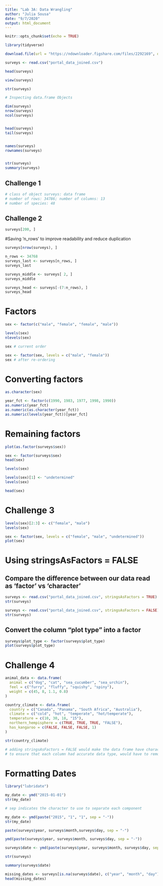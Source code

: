 ```yaml
---
title: "Lab 3A: Data Wrangling"
author: "Julia Sousa"
date: "9/7/2020"
output: html_document
---
```


```r
knitr::opts_chunk$set(echo = TRUE)
```

```r
library(tidyverse)
```


```r

download.file(url = "https://ndownloader.figshare.com/files/2292169", destfile = "portal_data_joined.csv")

```


```r

surveys <- read.csv("portal_data_joined.csv")

```


```r
head(surveys)
```

```r
view(surveys)
```

```r

str(surveys)

```


```r
# Inspecting data.frame Objects

dim(surveys)
nrow(surveys)
ncol(surveys)


head(surveys)
tail(surveys)


names(surveys)
rownames(surveys)


str(surveys)
summary(surveys)
```



## Challenge 1

```r

# class of object surveys: data frame
# number of rows: 34786; number of columns: 13
# number of species: 48

```



## Challenge 2

```r

surveys[200, ]

```


#Saving 'n_rows' to improve readability and reduce duplication

```r

surveys[nrow(surveys), ]


```


```r
n_rows <- 34768
surveys_last <- surveys[n_rows, ]
surveys_last


```


```r

surveys_middle <- surveys[ 2, ]
surveys_middle

```


```r
surveys_head <- surveys[-(7:n_rows), ]
surveys_head

```



# Factors

```r

sex <- factor(c("male", "female", "female", "male"))

levels(sex)
nlevels(sex)

```

```r
sex # current order

```


```r
sex <- factor(sex, levels = c("male", "female"))
sex # after re-ordering
```


# Converting factors

```r
as.character(sex)
```

```r
year_fct <- factor(c(1990, 1983, 1977, 1998, 1990))
as.numeric(year_fct)
as.numeric(as.character(year_fct))
as.numeric(levels(year_fct))[year_fct]
```

# Remaining factors

```r
plot(as.factor(surveys$sex))
```


```r
sex <- factor(surveys$sex)
head(sex)
```

```r
levels(sex)
```

```r
levels(sex)[1] <- "undetermined"
levels(sex)
```

```r
head(sex)
```


# Challenge 3

```r
levels(sex)[2:3] <- c("female", "male")
levels(sex)
```
```r
sex <- factor(sex, levels = c("female", "male", "undetermined"))
plot(sex)
```


# Using stringsAsFactors = FALSE

## Compare the difference between our data read as 'factor' vs 'character'

```r
surveys <- read.csv("portal_data_joined.csv", stringsAsFactors = TRUE)
str(surveys)
```


```r
surveys <- read.csv("portal_data_joined.csv", stringsAsFactors = FALSE)
str(surveys)
```

## Convert the column "plot type" into a factor

```r
surveys$plot_type <- factor(surveys$plot_type)
plot(surveys$plot_type)
```


# Challenge 4

```r

animal_data <- data.frame(
  animal = c("dog", "cat", "sea_cucumber", "sea_urchin"),
  feel = c("furry", "fluffy", "squishy", "spiny"),
  weight = c(45, 8, 1.1, 0.8)
)

```


```r

country_climate <- data.frame(
  country = c("Canada", "Panama", "South Africa", "Australia"),
  climate = c("cold", "hot", "temperate", "hot/temperate"),
  temperature = c(10, 30, 18, "15"),
  northern_hempisphere = c(TRUE, TRUE, TRUE, "FALSE"),
  has_kangaroo = c(FALSE, FALSE, FALSE, 1)
)

str(country_climate)

```


```r
# adding stringsAsFactors = FALSE would make the data frame have character vectors, not factors
# to ensure that each column had accurate data type, would have to remove the quotes in temperature and northern_hemisphere and also replace 1 with TRUE in the has_kangaroo column
```


# Formatting Dates

```r
library("lubridate")
```

```r
my_date <- ymd("2015-01-01")
str(my_date)
```

```r
# sep indicates the character to use to separate each component

my_date <- ymd(paste("2015", "1", "1", sep = "-"))
str(my_date)
```

```r
paste(surveys$year, surveys$month,surveys$day, sep = "-")

```


```r
ymd(paste(surveys$year, surveys$month, surveys$day, sep = "-"))
```


```r
surveys$date <- ymd(paste(surveys$year, surveys$month, surveys$day, sep = "-"))
```


```r
str(surveys)
```


```r
summary(surveys$date)
```

```r
missing_dates <- surveys[is.na(surveys$date), c("year", "month", "day")]
head(missing_dates)
```
